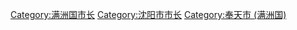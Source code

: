 [[Category:满洲国市长|Category:满洲国市长]]
[[Category:沈阳市市长|Category:沈阳市市长]]
[[Category:奉天市_(满洲国)|Category:奉天市 (满洲国)]]